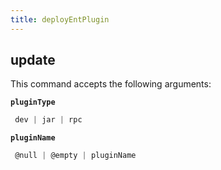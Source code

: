 ```yaml
---
title: deployEntPlugin
---
```


## update

This command accepts the following arguments:

**`pluginType`**
```js filename="type"
 dev | jar | rpc
```
**`pluginName`**
```js filename="type"
 @null | @empty | pluginName
```

